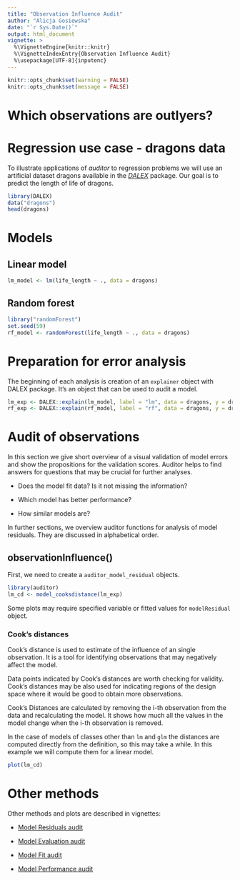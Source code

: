 ```yaml
---
title: "Observation Influence Audit"
author: "Alicja Gosiewska"
date: "`r Sys.Date()`"
output: html_document
vignette: >
  %\VignetteEngine{knitr::knitr}
  %\VignetteIndexEntry{Observation Influence Audit}
  %\usepackage[UTF-8]{inputenc}
---
```



```r
knitr::opts_chunk$set(warning = FALSE)
knitr::opts_chunk$set(message = FALSE)
```


# Which observations are outlyers?

# Regression use case - dragons data

To illustrate applications of *auditor* to regression problems we will use an artificial dataset dragons available in the [*DALEX*](https://github.com/pbiecek/DALEX) package. Our goal is to predict the length of life of dragons.

```r
library(DALEX)
data("dragons")
head(dragons)
```

# Models


## Linear model

```r
lm_model <- lm(life_length ~ ., data = dragons)
```



## Random forest

```r
library("randomForest")
set.seed(59)
rf_model <- randomForest(life_length ~ ., data = dragons)
```



# Preparation for error analysis
The beginning of each analysis is creation of an `explainer` object with DALEX package. It’s an object that can be used to audit a model.


```r
lm_exp <- DALEX::explain(lm_model, label = "lm", data = dragons, y = dragons$life_length)
rf_exp <- DALEX::explain(rf_model, label = "rf", data = dragons, y = dragons$life_length)
```

# Audit of observations

In this section we give short overview of a visual validation of model errors and show the propositions for the validation scores. Auditor helps to find answers for questions that may be crucial for further analyses.

* Does the model fit data? Is it not missing the information?

* Which model has better performance?

* How similar models are?

In further sections, we overview auditor functions for analysis of model residuals. They are discussed in alphabetical order.





## observationInfluence()

First, we need to create a `auditor_model_residual` objects.

```r
library(auditor)
lm_cd <- model_cooksdistance(lm_exp)

```

Some plots may require specified variable or fitted values for `modelResidual` object. 

### Cook's distances

Cook's distance is used to estimate of the influence of an single observation. It is a tool for identifying observations that may negatively affect the model. 

Data points indicated by Cook's distances are worth checking for validity. Cook's distances may be also used for indicating regions of the design space where it would be good to obtain more observations.

Cook’s Distances are calculated by removing the i-th observation from the data and recalculating the model. It shows how much all the values in the model change when the i-th observation is removed. 

In the case of models of classes other than `lm` and `glm` the distances are computed directly from the definition, so this may take a while.
In this example we will compute them for a linear model. 


```r
plot(lm_cd)
```


# Other methods

Other methods and plots are described in vignettes: 

* [Model Residuals audit](https://modeloriented.github.io/auditor/articles/model_residuals_audit.html)

* [Model Evaluation audit](https://modeloriented.github.io/auditor/articles/model_evaluation_audit.html)

* [Model Fit audit](https://modeloriented.github.io/auditor/articles/model_fit_audit.html)

* [Model Performance audit](https://modeloriented.github.io/auditor/articles/model_performance_audit.html)

